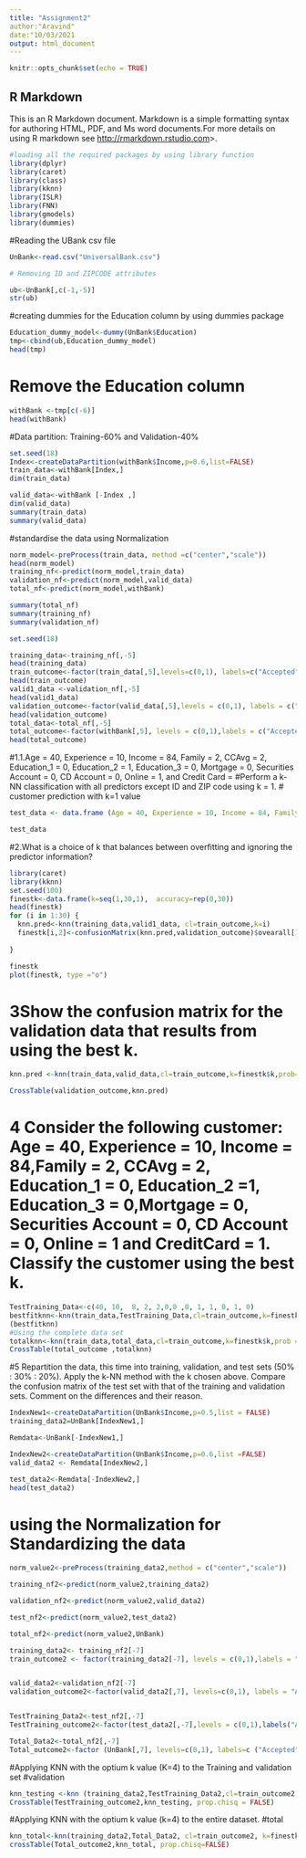 ```yaml
---
title: "Assignment2"
author:"Aravind"
date:"10/03/2021
output: html_document
---
```


```r
knitr::opts_chunk$set(echo = TRUE)
```

## R Markdown

This is an R Markdown document. Markdown is a simple formatting syntax for authoring HTML, PDF, and Ms word documents.For more details on using R markdown see <http://rmarkdown.rstudio.com>>.


```r
#loading all the required packages by using library function
library(dplyr)
library(caret)
library(class)
library(kknn)
library(ISLR)
library(FNN)
library(gmodels)
library(dummies)
```
#Reading the UBank csv file
```r
UnBank<-read.csv("UniversalBank.csv")

# Removing ID and ZIPCODE attributes

ub<-UnBank[,c(-1,-5)]
str(ub)
```
#creating dummies for the Education column by using dummies package

```r
Education_dummy_model<-dummy(UnBank$Education)
tmp<-cbind(ub,Education_dummy_model)
head(tmp)
```

# Remove the Education column
```r
withBank <-tmp[c(-6)]
head(withBank)
```
#Data partition: Training-60% and Validation-40%
```r
set.seed(18)
Index<-createDataPartition(withBank$Income,p=0.6,list=FALSE)
train_data<-withBank[Index,]
dim(train_data)

valid_data<-withBank [-Index ,]
dim(valid_data)
summary(train_data)
summary(valid_data)
```
#standardise the data using Normalization
```r
norm_model<-preProcess(train_data, method =c("center","scale"))
head(norm_model)
training_nf<-predict(norm_model,train_data)
validation_nf<-predict(norm_model,valid_data)
total_nf<-predict(norm_model,withBank)

summary(total_nf)
summary(training_nf)
summary(validation_nf)

set.seed(18)

training_data<-training_nf[,-5]
head(training_data)
train_outcome<-factor(train_data[,5],levels=c(0,1), labels=c("Accepted","Refused"))
head(train_outcome)
valid1_data <-validation_nf[,-5]
head(valid1_data)
validation_outcome<-factor(valid_data[,5],levels = c(0,1), labels = c("Accepted","Refused"))
head(validation_outcome)
total_data<-total_nf[,-5]
total_outcome<-factor(withBank[,5], levels = c(0,1),labels = c("Accepted","Refused"))
head(total_outcome)
```

#1.1.Age = 40, Experience = 10, Income = 84, Family = 2, CCAvg = 2, Education_1 = 0, Education_2 = 1, Education_3 = 0, Mortgage = 0, Securities Account = 0, CD Account = 0, Online = 1, and Credit Card = #Perform a k-NN classification with all predictors except ID and ZIP code using k = 1.
# customer prediction with k=1 value

```r
test_data <- data.frame (Age = 40, Experience = 10, Income = 84, Family = 2, CCAvg = 2, Education_1 = 0, Education_2 = 1, Education_3 = 0, Mortgage = 0, Securities.Account = 0, CD.Account = 0, Online = 1,  CreditCard=1,stringsAsFactors = FALSE)

test_data
```
#2.What is a choice of k that balances between overfitting and ignoring the predictor information?
```r
library(caret)
library(kknn)
set.seed(100)
finestk<-data.frame(k=seq(1,30,1),  accuracy=rep(0,30))
head(finestk)
for (i in 1:30) {
  knn.pred<-knn(training_data,valid1_data, cl=train_outcome,k=i)
  finestk[i,2]<-confusionMatrix(knn.pred,validation_outcome)$ovearall[1]
  
}

finestk
plot(finestk, type ="o")


```





# 3Show the confusion matrix for the validation data that results from using the best k.
```r
knn.pred <-knn(train_data,valid_data,cl=train_outcome,k=finestk$k,prob=TRUE)

CrossTable(validation_outcome,knn.pred)
```
# 4 Consider the following customer: Age = 40, Experience = 10, Income = 84,Family = 2, CCAvg = 2, Education_1 = 0, Education_2 =1, Education_3 = 0,Mortgage = 0, Securities Account = 0, CD Account = 0, Online = 1 and CreditCard = 1. Classify the customer using the best k.
```r
TestTraining_Data<-c(40, 10,  8, 2, 2,0,0 ,0, 1, 1, 0, 1, 0)
bestfitknn<-knn(train_data,TestTraining_Data,cl=train_outcome,k=finestk$k,prob=TRUE)
(bestfitknn)
#Using the complete data set
totalknn<-knn(train_data,total_data,cl=train_outcome,k=finestk$k,prob = TRUE)
CrossTable(total_outcome ,totalknn)
```
#5 Repartition the data, this time into training, validation, and test sets (50% : 30% : 20%). Apply the k-NN method with the k chosen above. Compare the confusion matrix of the test set with that of the training and validation sets. Comment on the differences and their reason.
```r
IndexNew1<-createDataPartition(UnBank$Income,p=0.5,list = FALSE)
training_data2=UnBank[IndexNew1,]

Remdata<-UnBank[-IndexNew1,]

IndexNew2<-createDataPartition(UnBank$Income,p=0.6,list =FALSE)
valid_data2 <- Remdata[IndexNew2,]

test_data2<-Remdata[-IndexNew2,]
head(test_data2)
```
# using the Normalization for Standardizing the data 
```r
norm_value2<-preProcess(training_data2,method = c("center","scale"))

training_nf2<-predict(norm_value2,training_data2)

validation_nf2<-predict(norm_value2,valid_data2)

test_nf2<-predict(norm_value2,test_data2)

total_nf2<-predict(norm_value2,UnBank)

training_data2<- training_nf2[-7]
train_outcome2 <- factor(training_data2[-7], levels = c(0,1),labels = "Accepted","Refused")


valid_data2<-validation_nf2[-7]
validation_outcome2<-factor(valid_data2[,7], levels=c(0,1), labels = "Accepted","Refused")


TestTraining_Data2<-test_nf2[,-7]
TestTraining_outcome2<-factor(test_data2[,-7],levels = c(0,1),labels("Accepted","Refused"))

Total_Data2<-total_nf2[,-7]
Total_outcome2<-factor (UnBank[,7], levels=c(0,1), labels=c ("Accepted","Refused"))

```



#Applying KNN with the optium k value (K=4)  to the  Training and validation set
#validation
```r
knn_testing <-knn (training_data2,TestTraining_Data2,cl=train_outcome2, k=finestk_fit$k, prob = TRUE)
CrossTable(TestTraining_outcome2,knn_testing, prop.chisq = FALSE)

```


#Applying KNN with the optium k value (k=4) to the entire dataset.
#total
```r
knn_total<-knn(training_data2,Total_Data2, cl=train_outcome2, k=finestk$k, prob=TRUE)
crossTable(Total_outcome2,knn_total, prop.chisq=FALSE)

```

 

















                           
